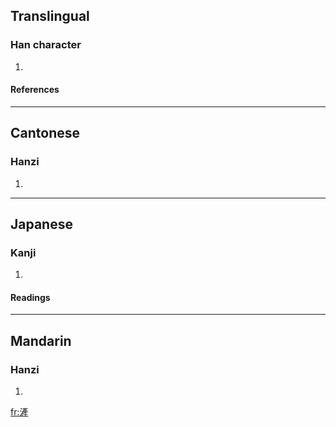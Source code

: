 {{see|浐}}

==Translingual==
===Han character===
{{Han char|rn=85|rad=水|as=11|sn=14|four=3011<sub>5</sub>|canj=水卜竹一 (EYHM), 水卜大一 (EYKM)}}
# {{defn|Han|sort=水11}}
====References====
{{Han ref|kx=0644.140|dkj=18095|dj=1051.230|hdz=31729.030|uh=6EFB|ud=28411|bh=E273|bd=57971}}

----
==Cantonese==
===Hanzi===
{{yue-hanzi|jyut=|y=chaan2}}
# {{defn|Cantonese}}

----
==Japanese==
===Kanji===
{{ja-kanji|grade=|rs=水11}}
# {{defn|Japanese}} 
====Readings====
{{ja-readings|on=[[さん]] (san), [[せん]] (sen)|kun=}}

----
==Mandarin==
===Hanzi===
{{cmn-hanzi|sim=浐|pin=[[chǎn]] (chan3), [[róng]] (rong2)|wg=ch'an<sup>3</sup>, jung<sup>2</sup>}}
# {{defn|Mandarin}}

[[fr:滻]]